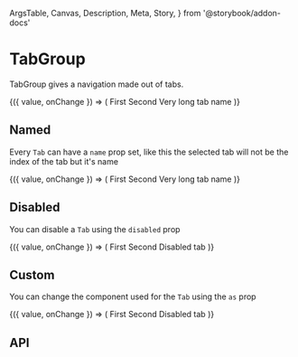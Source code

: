   ArgsTable,
  Canvas,
  Description,
  Meta,
  Story,
} from '@storybook/addon-docs'

<Meta title="Components/Navigation/TabGroup" />

# TabGroup

<Description>TabGroup gives a navigation made out of tabs.</Description>

<Canvas>
  <Story name="Basic">
    <ControlValue value={0}>
      {({ value, onChange }) => (
        <TabGroup onChange={onChange} selected={value}>
          <TabGroup.Tab>First</TabGroup.Tab>
          <TabGroup.Tab>Second</TabGroup.Tab>
          <TabGroup.Tab>Very long tab name</TabGroup.Tab>
        </TabGroup>
      )}
    </ControlValue>
  </Story>
</Canvas>

## Named

Every `Tab` can have a `name` prop set, like this the selected tab will not be the index of the tab but it&apos;s name

<Canvas>
  <Story name="Named">
    <ControlValue value="first">
      {({ value, onChange }) => (
        <TabGroup onChange={onChange} selected={value}>
          <TabGroup.Tab name="first">First</TabGroup.Tab>
          <TabGroup.Tab name="second">Second</TabGroup.Tab>
          <TabGroup.Tab name="third">Very long tab name</TabGroup.Tab>
        </TabGroup>
      )}
    </ControlValue>
  </Story>
</Canvas>

## Disabled

You can disable a `Tab` using the `disabled` prop

<Canvas>
  <Story name="Disabled">
    <ControlValue value={1}>
      {({ value, onChange }) => (
        <TabGroup onChange={onChange} selected={value}>
          <TabGroup.Tab>First</TabGroup.Tab>
          <TabGroup.Tab>Second</TabGroup.Tab>
          <TabGroup.Tab disabled>Disabled tab</TabGroup.Tab>
        </TabGroup>
      )}
    </ControlValue>
  </Story>
</Canvas>

## Custom

You can change the component used for the `Tab` using the `as` prop

<Canvas>
  <Story name="Custom">
    <ControlValue value={1}>
      {({ value, onChange }) => (
        <TabGroup onChange={onChange} selected={value}>
          <TabGroup.Tab as="a">First</TabGroup.Tab>
          <TabGroup.Tab as="a">Second</TabGroup.Tab>
          <TabGroup.Tab disabled as="div">
            Disabled tab
          </TabGroup.Tab>
        </TabGroup>
      )}
    </ControlValue>
  </Story>
</Canvas>

## API

<ArgsTable of={TabGroup} />

